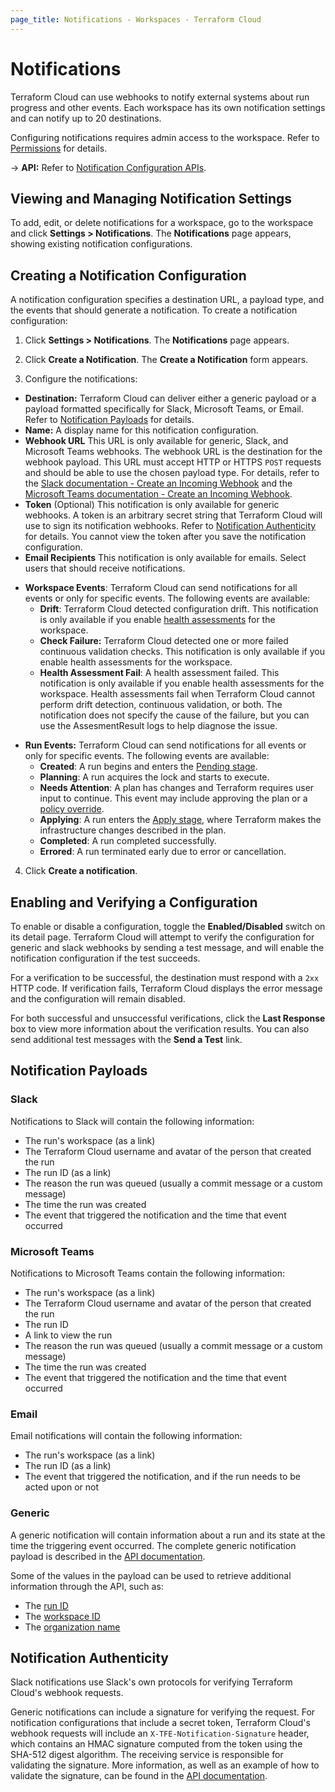 ```yaml
---
page_title: Notifications - Workspaces - Terraform Cloud
---
```


# Notifications

Terraform Cloud can use webhooks to notify external systems about run progress and other events. Each workspace has its own notification settings and can notify up to 20 destinations.

Configuring notifications requires admin access to the workspace. Refer to [Permissions](/cloud-docs/users-teams-organizations/permissions) for details.

[permissions-citation]: #intentionally-unused---keep-for-maintainers

-> **API:** Refer to [Notification Configuration APIs](/cloud-docs/api-docs/notification-configurations).

## Viewing and Managing Notification Settings

To add, edit, or delete notifications for a workspace, go to the workspace and click **Settings > Notifications**. The **Notifications** page appears, showing existing notification configurations.

## Creating a Notification Configuration

A notification configuration specifies a destination URL, a payload type, and the events that should generate a notification. To create a notification configuration:

1.  Click **Settings > Notifications**. The **Notifications** page appears.

2.  Click **Create a Notification**. The **Create a Notification** form appears.

3.  Configure the notifications:

- **Destination:** Terraform Cloud can deliver either a generic payload or a payload formatted specifically for Slack, Microsoft Teams, or Email. Refer to [Notification Payloads](#notification-payloads) for details.
- **Name:** A display name for this notification configuration.
- **Webhook URL** This URL is only available for generic, Slack, and Microsoft Teams webhooks. The webhook URL is the destination for the webhook payload. This URL must accept HTTP or HTTPS `POST` requests and should be able to use the chosen payload type. For details, refer to the [Slack documentation - Create an Incoming Webhook](https://api.slack.com/messaging/webhooks#create_a_webhook) and the [Microsoft Teams documentation - Create an Incoming Webhook](https://docs.microsoft.com/en-us/microsoftteams/platform/webhooks-and-connectors/how-to/add-incoming-webhook).
- **Token** (Optional) This notification is only available for generic webhooks. A token is an arbitrary secret string that Terraform Cloud will use to sign its notification webhooks. Refer to [Notification Authenticity][inpage-hmac] for details. You cannot view the token after you save the notification configuration.
- **Email Recipients** This notification is only available for emails. Select users that should receive notifications.

<!-- BEGIN: TFC:only name:health-assessments -->

- **Workspace Events**: Terraform Cloud can send notifications for all events or only for specific events. The following events are available:
  - **Drift**: Terraform Cloud detected configuration drift. This notification is only available if you enable [health assessments](/cloud-docs/workspaces/health) for the workspace.
  - **Check Failure:** Terraform Cloud detected one or more failed continuous validation checks. This notification is only available if you enable health assessments for the workspace.
  - **Health Assessment Fail**: A health assessment failed. This notification is only available if you enable health assessments for the workspace. Health assessments fail when Terraform Cloud cannot perform drift detection, continuous validation, or both. The notification does not specify the cause of the failure, but you can use the AssesmentResult logs to help diagnose the issue.

<!-- END:   TFC:only name:health-assessments -->

- **Run Events:** Terraform Cloud can send notifications for all events or only for specific events. The following events are available:
  - **Created**: A run begins and enters the [Pending stage](/enterprise/run/states#1-the-pending-stage).
  - **Planning**: A run acquires the lock and starts to execute.
  - **Needs Attention**: A plan has changes and Terraform requires user input to continue. This event may include approving the plan or a [policy override](/enterprise/run/states#7-the-policy-check-stage).
  - **Applying**: A run enters the [Apply stage](/enterprise/run/states#8-the-apply-stage), where Terraform makes the infrastructure changes described in the plan.
  - **Completed**: A run completed successfully.
  - **Errored**: A run terminated early due to error or cancellation.

4.  Click **Create a notification**.


## Enabling and Verifying a Configuration

To enable or disable a configuration, toggle the **Enabled/Disabled** switch on its detail page. Terraform Cloud will attempt to verify the configuration for generic and slack webhooks by sending a test message, and will enable the notification configuration if the test succeeds.

For a verification to be successful, the destination must respond with a `2xx` HTTP code. If verification fails, Terraform Cloud displays the error message and the configuration will remain disabled.

For both successful and unsuccessful verifications, click the **Last Response** box to view more information about the verification results. You can also send additional test messages with the **Send a Test** link.

## Notification Payloads

### Slack

Notifications to Slack will contain the following information:

- The run's workspace (as a link)
- The Terraform Cloud username and avatar of the person that created the run
- The run ID (as a link)
- The reason the run was queued (usually a commit message or a custom message)
- The time the run was created
- The event that triggered the notification and the time that event occurred

### Microsoft Teams

Notifications to Microsoft Teams contain the following information:

- The run's workspace (as a link)
- The Terraform Cloud username and avatar of the person that created the run
- The run ID
- A link to view the run
- The reason the run was queued (usually a commit message or a custom message)
- The time the run was created
- The event that triggered the notification and the time that event occurred

### Email

Email notifications will contain the following information:

- The run's workspace (as a link)
- The run ID (as a link)
- The event that triggered the notification, and if the run needs to be acted upon or not

### Generic

A generic notification will contain information about a run and its state at the time the triggering event occurred. The complete generic notification payload is described in the [API documentation][generic-payload].

[generic-payload]: /cloud-docs/api-docs/notification-configurations#notification-payload

Some of the values in the payload can be used to retrieve additional information through the API, such as:

- The [run ID](/cloud-docs/api-docs/run#get-run-details)
- The [workspace ID](/cloud-docs/api-docs/workspaces#list-workspaces)
- The [organization name](/cloud-docs/api-docs/organizations#show-an-organization)

## Notification Authenticity

[inpage-hmac]: #notification-authenticity

Slack notifications use Slack's own protocols for verifying Terraform Cloud's webhook requests.

Generic notifications can include a signature for verifying the request. For notification configurations that include a secret token, Terraform Cloud's webhook requests will include an `X-TFE-Notification-Signature` header, which contains an HMAC signature computed from the token using the SHA-512 digest algorithm. The receiving service is responsible for validating the signature. More information, as well as an example of how to validate the signature, can be found in the [API documentation](/cloud-docs/api-docs/notification-configurations#notification-authenticity).
